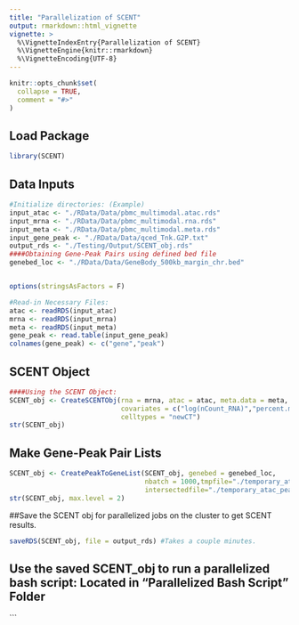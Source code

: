 ```yaml
---
title: "Parallelization of SCENT"
output: rmarkdown::html_vignette
vignette: >
  %\VignetteIndexEntry{Parallelization of SCENT}
  %\VignetteEngine{knitr::rmarkdown}
  %\VignetteEncoding{UTF-8}
---
```


```r
knitr::opts_chunk$set(
  collapse = TRUE,
  comment = "#>"
)
```

## Load Package

```r
library(SCENT)
```

## Data Inputs

```r
#Initialize directories: (Example)
input_atac <- "./RData/Data/pbmc_multimodal.atac.rds"
input_mrna <- "./RData/Data/pbmc_multimodal.rna.rds"
input_meta <- "./RData/Data/pbmc_multimodal.meta.rds"
input_gene_peak <- "./RData/Data/qced_Tnk.G2P.txt"
output_rds <- "./Testing/Output/SCENT_obj.rds"
####Obtaining Gene-Peak Pairs using defined bed file
genebed_loc <- "./RData/Data/GeneBody_500kb_margin_chr.bed" 


options(stringsAsFactors = F)

#Read-in Necessary Files:
atac <- readRDS(input_atac)
mrna <- readRDS(input_mrna)
meta <- readRDS(input_meta)
gene_peak <- read.table(input_gene_peak)
colnames(gene_peak) <- c("gene","peak")
```



## SCENT Object

```r
####Using the SCENT Object:
SCENT_obj <- CreateSCENTObj(rna = mrna, atac = atac, meta.data = meta,
                            covariates = c("log(nCount_RNA)","percent.mito"), 
                            celltypes = "newCT")
str(SCENT_obj)
```

## Make Gene-Peak Pair Lists

```r
SCENT_obj <- CreatePeakToGeneList(SCENT_obj, genebed = genebed_loc,
                                  nbatch = 1000,tmpfile="./temporary_atac_peak.bed",
                                  intersectedfile="./temporary_atac_peak_intersected.bed.gz")
str(SCENT_obj, max.level = 2)
```

##Save the SCENT obj for parallelized jobs on the cluster to get SCENT results.

```r
saveRDS(SCENT_obj, file = output_rds) #Takes a couple minutes.
```

## Use the saved SCENT_obj to run a parallelized bash script: Located in "Parallelized Bash Script" Folder

```
